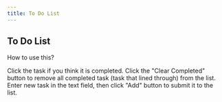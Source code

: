 ```yaml
---
title: To Do List
---
```



<ToolsMenu />

<section>

<ToDoListApp />

 </section>

<article>

# To Do List

How to use this?

Click the task if you think it is completed. Click the "Clear Completed" button to remove all completed task (task that lined through) from the list. Enter new task in the text field, then click "Add" button to submit it to the list.

</article>
